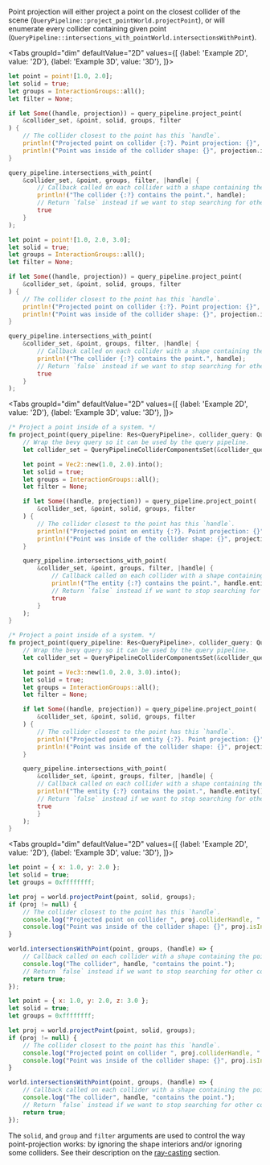 

Point projection will either project a point on the closest collider of the scene (<notjs>`QueryPipeline::project_point`</notjs><js>`World.projectPoint`</js>),
or will enumerate every collider containing given point (<notjs>`QueryPipeline::intersections_with_point`</notjs><js>`World.intersectionsWithPoint`</js>).

<rapier>

<Tabs
    groupId="dim"
    defaultValue="2D"
    values={[
        {label: 'Example 2D', value: '2D'},
        {label: 'Example 3D', value: '3D'},
    ]}>
<TabItem value="2D">

```rust
let point = point![1.0, 2.0];
let solid = true;
let groups = InteractionGroups::all();
let filter = None;

if let Some((handle, projection)) = query_pipeline.project_point(
    &collider_set, &point, solid, groups, filter
) {
    // The collider closest to the point has this `handle`.
    println!("Projected point on collider {:?}. Point projection: {}", handle, projection.point);
    println!("Point was inside of the collider shape: {}", projection.is_inside);
}

query_pipeline.intersections_with_point(
    &collider_set, &point, groups, filter, |handle| {
        // Callback called on each collider with a shape containing the point.
        println!("The collider {:?} contains the point.", handle);
        // Return `false` instead if we want to stop searching for other colliders containing this point.
        true
    }
);
```

</TabItem>
<TabItem value="3D">

```rust
let point = point![1.0, 2.0, 3.0];
let solid = true;
let groups = InteractionGroups::all();
let filter = None;

if let Some((handle, projection)) = query_pipeline.project_point(
    &collider_set, &point, solid, groups, filter
) {
    // The collider closest to the point has this `handle`.
    println!("Projected point on collider {:?}. Point projection: {}", handle, projection.point);
    println!("Point was inside of the collider shape: {}", projection.is_inside);
}

query_pipeline.intersections_with_point(
    &collider_set, &point, groups, filter, |handle| {
        // Callback called on each collider with a shape containing the point.
        println!("The collider {:?} contains the point.", handle);
        // Return `false` instead if we want to stop searching for other colliders containing this point.
        true
    }
);
```

</TabItem>
</Tabs>

</rapier>
<bevy>

<Tabs
groupId="dim"
defaultValue="2D"
values={[
{label: 'Example 2D', value: '2D'},
{label: 'Example 3D', value: '3D'},
]}>
<TabItem value="2D">

```rust
/* Project a point inside of a system. */
fn project_point(query_pipeline: Res<QueryPipeline>, collider_query: QueryPipelineColliderComponentsQuery) {
    // Wrap the bevy query so it can be used by the query pipeline.
    let collider_set = QueryPipelineColliderComponentsSet(&collider_query);

    let point = Vec2::new(1.0, 2.0).into();
    let solid = true;
    let groups = InteractionGroups::all();
    let filter = None;

    if let Some((handle, projection)) = query_pipeline.project_point(
        &collider_set, &point, solid, groups, filter
    ) {
        // The collider closest to the point has this `handle`.
        println!("Projected point on entity {:?}. Point projection: {}", handle.entity(), projection.point);
        println!("Point was inside of the collider shape: {}", projection.is_inside);
    }

    query_pipeline.intersections_with_point(
        &collider_set, &point, groups, filter, |handle| {
            // Callback called on each collider with a shape containing the point.
            println!("The entity {:?} contains the point.", handle.entity());
            // Return `false` instead if we want to stop searching for other colliders containing this point.
            true
        }
    );
}
```

</TabItem>
<TabItem value="3D">

```rust
/* Project a point inside of a system. */
fn project_point(query_pipeline: Res<QueryPipeline>, collider_query: QueryPipelineColliderComponentsQuery) {
    // Wrap the bevy query so it can be used by the query pipeline.
    let collider_set = QueryPipelineColliderComponentsSet(&collider_query);

    let point = Vec3::new(1.0, 2.0, 3.0).into();
    let solid = true;
    let groups = InteractionGroups::all();
    let filter = None;

    if let Some((handle, projection)) = query_pipeline.project_point(
        &collider_set, &point, solid, groups, filter
    ) {
        // The collider closest to the point has this `handle`.
        println!("Projected point on entity {:?}. Point projection: {}", handle.entity(), projection.point);
        println!("Point was inside of the collider shape: {}", projection.is_inside);
    }

    query_pipeline.intersections_with_point(
        &collider_set, &point, groups, filter, |handle| {
        // Callback called on each collider with a shape containing the point.
        println!("The entity {:?} contains the point.", handle.entity());
        // Return `false` instead if we want to stop searching for other colliders containing this point.
        true
        }
    );
}
```

</TabItem>
</Tabs>

</bevy>
<js>

<Tabs
groupId="dim"
defaultValue="2D"
values={[
{label: 'Example 2D', value: '2D'},
{label: 'Example 3D', value: '3D'},
]}>
<TabItem value="2D">

```js
let point = { x: 1.0, y: 2.0 };
let solid = true;
let groups = 0xffffffff;

let proj = world.projectPoint(point, solid, groups);
if (proj != null) {
    // The collider closest to the point has this `handle`.
    console.log("Projected point on collider ", proj.colliderHandle, ". Point projection: ", proj.point);
    console.log("Point was inside of the collider shape: {}", proj.isInside);
}

world.intersectionsWithPoint(point, groups, (handle) => {
    // Callback called on each collider with a shape containing the point.
    console.log("The collider", handle, "contains the point.");
    // Return `false` instead if we want to stop searching for other colliders containing this point.
    return true;
});
```

</TabItem>
<TabItem value="3D">

```js
let point = { x: 1.0, y: 2.0, z: 3.0 };
let solid = true;
let groups = 0xffffffff;

let proj = world.projectPoint(point, solid, groups);
if (proj != null) {
    // The collider closest to the point has this `handle`.
    console.log("Projected point on collider ", proj.colliderHandle, ". Point projection: ", proj.point);
    console.log("Point was inside of the collider shape: {}", proj.isInside);
}

world.intersectionsWithPoint(point, groups, (handle) => {
    // Callback called on each collider with a shape containing the point.
    console.log("The collider", handle, "contains the point.");
    // Return `false` instead if we want to stop searching for other colliders containing this point.
    return true;
});
```

</TabItem>
</Tabs>

</js>

The `solid`, <js>and</js> `group` <notjs>and `filter`</notjs> arguments are used to control the way point-projection
works: by ignoring the shape interiors and/or ignoring some colliders. See their description on the
[ray-casting](#ray-casting) section.
